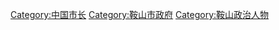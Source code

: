 [[Category:中国市长|Category:中国市长]]
[[Category:鞍山市政府|Category:鞍山市政府]]
[[Category:鞍山政治人物|Category:鞍山政治人物]]